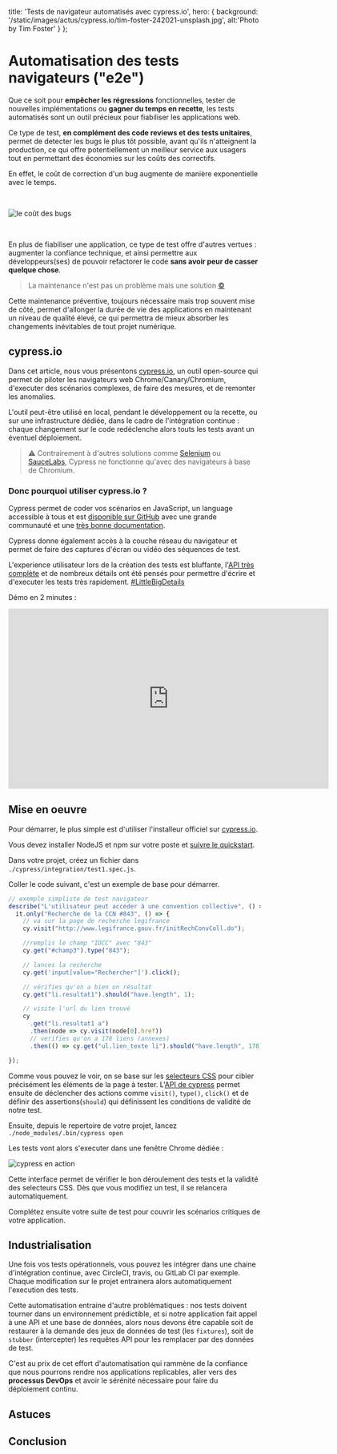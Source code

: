 
  title: 'Tests de navigateur automatisés avec cypress.io',
  hero: {
    background: '/static/images/actus/cypress.io/tim-foster-242021-unsplash.jpg',
    alt:'Photo by Tim Foster'
  }
};

<LayoutArticle meta={meta}>

# Automatisation des tests navigateurs ("e2e")

Que ce soit pour **empêcher les régressions** fonctionnelles, tester de nouvelles implémentations ou **gagner du temps en recette**, les tests automatisés sont un outil précieux pour fiabiliser les applications web.

Ce type de test, **en complément des code reviews et des tests unitaires**, permet de detecter les bugs le plus tôt possible, avant qu'ils n'atteignent la production, ce qui offre potentiellement un meilleur service aux usagers tout en permettant des économies sur les coûts des correctifs.

En effet, le coût de correction d'un bug augmente de manière exponentielle avec le temps.

<br/>

![le coût des bugs](/static/images/actus/cypress.io/defect-costs.jpg)

<br/>

En plus de fiabiliser une application, ce type de test offre d'autres vertues : augmenter la confiance technique, et ainsi permettre aux développeurs(ses) de pouvoir refactorer le code **sans avoir peur de casser quelque chose**.

> La maintenance n'est pas un problème mais une solution  [©](http://twitter.com/f_leguedois "@f_leguedois")

Cette maintenance préventive, toujours nécessaire mais trop souvent mise de côté, permet d'allonger la durée de vie des applications en maintenant un niveau de qualité élevé, ce qui permettra de mieux absorber les changements inévitables de tout projet numérique.

## cypress.io

Dans cet article, nous vous présentons [cypress.io](http://cypress.io), un outil open-source qui permet de piloter les navigateurs web Chrome/Canary/Chromium, d'executer des scénarios complexes, de faire des mesures, et de remonter les anomalies.

L'outil peut-être utilisé en local, pendant le développement ou la recette, ou sur une infrastructure dédiée, dans le cadre de l'intégration continue : chaque changement sur le code redéclenche alors touts les tests avant un éventuel déploiement.

> ⚠️ Contrairement à d'autres solutions comme [Selenium](https://www.seleniumhq.org/) ou [SauceLabs](https://saucelabs.com), Cypress ne fonctionne qu'avec des navigateurs à base de Chromium.

### Donc pourquoi utiliser cypress.io ?

Cypress permet de coder vos scénarios en JavaScript, un language accessible à tous et est [disponible sur GitHub](https://github.com/cypress-io/cypress/) avec une grande communauté et une [très bonne documentation](https://docs.cypress.io/).

Cypress donne également accès à la couche réseau du navigateur et permet de faire des captures d'écran ou vidéo des séquences de test.

L'experience utilisateur lors de la création des tests est bluffante, l'[API très complète](https://docs.cypress.io/api/introduction/api.html) et de nombreux détails ont été pensés pour permettre d'écrire et d'executer les tests très rapidement. [#LittleBigDetails](https://twitter.com/search?q=%23LittleBigDetails)

Démo en 2 minutes :

<iframe src="https://player.vimeo.com/video/237527670?title=0&byline=0&portrait=0" width="640" height="360" frameborder="0" webkitallowfullscreen mozallowfullscreen allowfullscreen></iframe>

## Mise en oeuvre

Pour démarrer, le plus simple est d'utiliser l'installeur officiel sur [cypress.io](https://www.cypress.io/).

Vous devez installer NodeJS et npm sur votre poste et [suivre le quickstart](https://docs.cypress.io/guides/getting-started/installing-cypress.html).

Dans votre projet, créez un fichier dans `./cypress/integration/test1.spec.js`.

Coller le code suivant, c'est un exemple de base pour démarrer.

```js
// exemple simpliste de test navigateur
describe("L'utilisateur peut accéder à une convention collective", () => {
  it.only("Recherche de la CCN #843", () => {
    // va sur la page de recherche legifrance
    cy.visit("http://www.legifrance.gouv.fr/initRechConvColl.do");

    //remplis le champ "IDCC" avec "843"
    cy.get("#champ3").type("843");

    // lances la recherche
    cy.get('input[value="Rechercher"]').click();

    // vérifies qu'on a bien un résultat
    cy.get("li.resultat1").should("have.length", 1);

    // visite l'url du lien trouvé
    cy
      .get("li.resultat1 a")
      .then(node => cy.visit(node[0].href))
      // verifies qu'on a 178 liens (annexes)
      .then(() => cy.get("ul.lien_texte li").should("have.length", 178))

});
```

Comme vous pouvez le voir, on se base sur les [selecteurs CSS](https://developer.mozilla.org/fr/docs/Web/CSS/S%C3%A9lecteurs_CSS) pour cibler précisément les éléments de la page à tester. L'[API de cypress](https://docs.cypress.io/api/introduction/api.html) permet ensuite de déclencher des actions comme `visit()`, `type()`, `click()` et de définir des assertions(`should`) qui définissent les conditions de validité de notre test.

Ensuite, depuis le repertoire de votre projet, lancez `./node_modules/.bin/cypress open`

Les tests vont alors s'executer dans une fenêtre Chrome dédiée :

![cypress en action](/static/images/actus/cypress.io/screenshot-legifrance.jpg)

Cette interface permet de vérifier le bon déroulement des tests et la validité des selecteurs CSS. Dès que vous modifiez un test, il se relancera automatiquement.

Complétez ensuite votre suite de test pour couvrir les scénarios critiques de votre application.

## Industrialisation

Une fois vos tests opérationnels, vous pouvez les intégrer dans une chaine d'intégration continue, avec CircleCI, travis, ou GitLab CI par exemple. Chaque modification sur le projet entrainera alors automatiquement l'execution des tests.

Cette automatisation entraine d'autre problématiques : nos tests doivent tourner dans un environnement prédictible, et si notre application fait appel à une API et une base de données, alors nous devons être capable soit de restaurer à la demande des jeux de données de test (les `fixtures`), soit de `stubber` (intercepter) les requêtes API pour les remplacer par des données de test.

C'est au prix de cet effort d'automatisation qui rammène de la confiance que nous pourrons rendre nos applications replicables, aller vers des **processus DevOps** et avoir le sérénité nécessaire pour faire du déploiement continu.




## Astuces

## Conclusion




</LayoutArticle>
